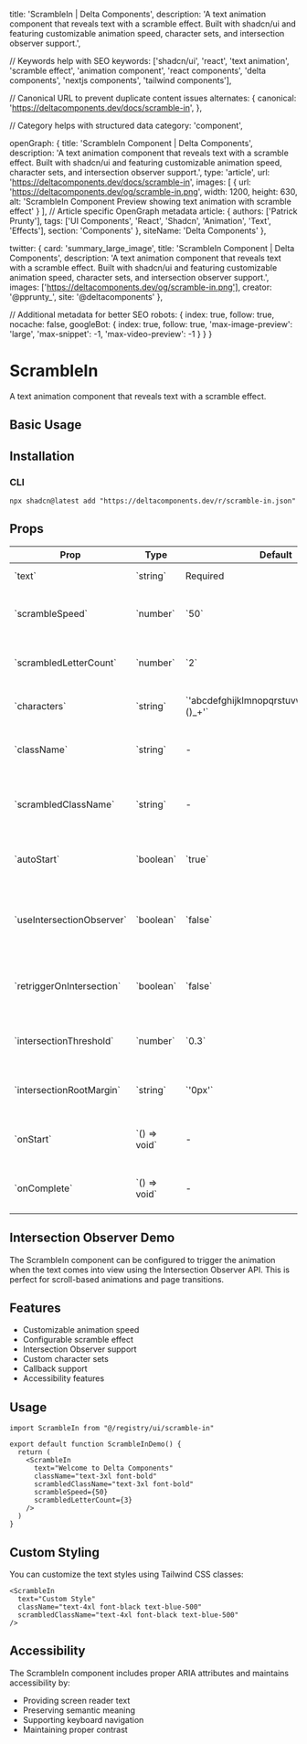   title: 'ScrambleIn | Delta Components',
  description: 'A text animation component that reveals text with a scramble effect. Built with shadcn/ui and featuring customizable animation speed, character sets, and intersection observer support.',

  // Keywords help with SEO
  keywords: ['shadcn/ui', 'react', 'text animation', 'scramble effect', 'animation component', 'react components', 'delta components', 'nextjs components', 'tailwind components'],

  // Canonical URL to prevent duplicate content issues
  alternates: {
    canonical: 'https://deltacomponents.dev/docs/scramble-in',
  },

  // Category helps with structured data
  category: 'component',

  openGraph: {
    title: 'ScrambleIn Component | Delta Components',
    description: 'A text animation component that reveals text with a scramble effect. Built with shadcn/ui and featuring customizable animation speed, character sets, and intersection observer support.',
    type: 'article',
    url: 'https://deltacomponents.dev/docs/scramble-in',
    images: [
      {
        url: 'https://deltacomponents.dev/og/scramble-in.png',
        width: 1200,
        height: 630,
        alt: 'ScrambleIn Component Preview showing text animation with scramble effect'
      }
    ],
    // Article specific OpenGraph metadata
    article: {
      authors: ['Patrick Prunty'],
      tags: ['UI Components', 'React', 'Shadcn', 'Animation', 'Text', 'Effects'],
      section: 'Components'
    },
    siteName: 'Delta Components'
  },

  twitter: {
    card: 'summary_large_image',
    title: 'ScrambleIn Component | Delta Components',
    description: 'A text animation component that reveals text with a scramble effect. Built with shadcn/ui and featuring customizable animation speed, character sets, and intersection observer support.',
    images: ['https://deltacomponents.dev/og/scramble-in.png'],
    creator: '@pprunty_',
    site: '@deltacomponents'
  },

  // Additional metadata for better SEO
  robots: {
    index: true,
    follow: true,
    nocache: false,
    googleBot: {
      index: true,
      follow: true,
      'max-image-preview': 'large',
      'max-snippet': -1,
      'max-video-preview': -1
    }
  }
}

# ScrambleIn

A text animation component that reveals text with a scramble effect.

## Basic Usage

<ComponentTabs name="scramble-in-basic" />

## Installation

### CLI

```shell
npx shadcn@latest add "https://deltacomponents.dev/r/scramble-in.json"
```

## Props

<div className="my-6 w-full overflow-y-auto">
  <table className="w-full">
    <thead>
      <tr className="m-0 border-t p-0 even:bg-muted">
        <th className="border px-4 py-2 text-left font-bold">Prop</th>
        <th className="border px-4 py-2 text-left font-bold">Type</th>
        <th className="border px-4 py-2 text-left font-bold">Default</th>
        <th className="border px-4 py-2 text-left font-bold">Description</th>
      </tr>
    </thead>
    <tbody>
      <tr className="m-0 border-t p-0 even:bg-muted">
        <td className="border px-4 py-2 text-left">`text`</td>
        <td className="border px-4 py-2 text-left">`string`</td>
        <td className="border px-4 py-2 text-left">Required</td>
        <td className="border px-4 py-2 text-left">The text to animate</td>
      </tr>
      <tr className="m-0 border-t p-0 even:bg-muted">
        <td className="border px-4 py-2 text-left">`scrambleSpeed`</td>
        <td className="border px-4 py-2 text-left">`number`</td>
        <td className="border px-4 py-2 text-left">`50`</td>
        <td className="border px-4 py-2 text-left">Speed of the scramble animation in milliseconds</td>
      </tr>
      <tr className="m-0 border-t p-0 even:bg-muted">
        <td className="border px-4 py-2 text-left">`scrambledLetterCount`</td>
        <td className="border px-4 py-2 text-left">`number`</td>
        <td className="border px-4 py-2 text-left">`2`</td>
        <td className="border px-4 py-2 text-left">Number of letters to scramble at a time</td>
      </tr>
      <tr className="m-0 border-t p-0 even:bg-muted">
        <td className="border px-4 py-2 text-left">`characters`</td>
        <td className="border px-4 py-2 text-left">`string`</td>
        <td className="border px-4 py-2 text-left">`'abcdefghijklmnopqrstuvwxyz!@#$%^&*()_+'`</td>
        <td className="border px-4 py-2 text-left">Characters to use for scrambling</td>
      </tr>
      <tr className="m-0 border-t p-0 even:bg-muted">
        <td className="border px-4 py-2 text-left">`className`</td>
        <td className="border px-4 py-2 text-left">`string`</td>
        <td className="border px-4 py-2 text-left">-</td>
        <td className="border px-4 py-2 text-left">Additional CSS classes for the revealed text</td>
      </tr>
      <tr className="m-0 border-t p-0 even:bg-muted">
        <td className="border px-4 py-2 text-left">`scrambledClassName`</td>
        <td className="border px-4 py-2 text-left">`string`</td>
        <td className="border px-4 py-2 text-left">-</td>
        <td className="border px-4 py-2 text-left">Additional CSS classes for the scrambled text</td>
      </tr>
      <tr className="m-0 border-t p-0 even:bg-muted">
        <td className="border px-4 py-2 text-left">`autoStart`</td>
        <td className="border px-4 py-2 text-left">`boolean`</td>
        <td className="border px-4 py-2 text-left">`true`</td>
        <td className="border px-4 py-2 text-left">Whether to start the animation automatically</td>
      </tr>
      <tr className="m-0 border-t p-0 even:bg-muted">
        <td className="border px-4 py-2 text-left">`useIntersectionObserver`</td>
        <td className="border px-4 py-2 text-left">`boolean`</td>
        <td className="border px-4 py-2 text-left">`false`</td>
        <td className="border px-4 py-2 text-left">Whether to use Intersection Observer for animation trigger</td>
      </tr>
      <tr className="m-0 border-t p-0 even:bg-muted">
        <td className="border px-4 py-2 text-left">`retriggerOnIntersection`</td>
        <td className="border px-4 py-2 text-left">`boolean`</td>
        <td className="border px-4 py-2 text-left">`false`</td>
        <td className="border px-4 py-2 text-left">Whether to retrigger animation on subsequent intersections</td>
      </tr>
      <tr className="m-0 border-t p-0 even:bg-muted">
        <td className="border px-4 py-2 text-left">`intersectionThreshold`</td>
        <td className="border px-4 py-2 text-left">`number`</td>
        <td className="border px-4 py-2 text-left">`0.3`</td>
        <td className="border px-4 py-2 text-left">Threshold for intersection observer</td>
      </tr>
      <tr className="m-0 border-t p-0 even:bg-muted">
        <td className="border px-4 py-2 text-left">`intersectionRootMargin`</td>
        <td className="border px-4 py-2 text-left">`string`</td>
        <td className="border px-4 py-2 text-left">`'0px'`</td>
        <td className="border px-4 py-2 text-left">Root margin for intersection observer</td>
      </tr>
      <tr className="m-0 border-t p-0 even:bg-muted">
        <td className="border px-4 py-2 text-left">`onStart`</td>
        <td className="border px-4 py-2 text-left">`() => void`</td>
        <td className="border px-4 py-2 text-left">-</td>
        <td className="border px-4 py-2 text-left">Callback when animation starts</td>
      </tr>
      <tr className="m-0 border-t p-0 even:bg-muted">
        <td className="border px-4 py-2 text-left">`onComplete`</td>
        <td className="border px-4 py-2 text-left">`() => void`</td>
        <td className="border px-4 py-2 text-left">-</td>
        <td className="border px-4 py-2 text-left">Callback when animation completes</td>
      </tr>
    </tbody>
  </table>
</div>

## Intersection Observer Demo

The ScrambleIn component can be configured to trigger the animation when the text comes into view using the Intersection Observer API. This is perfect for scroll-based animations and page transitions.

<ComponentTabs name="scramble-in-observer" />

## Features

- Customizable animation speed
- Configurable scramble effect
- Intersection Observer support
- Custom character sets
- Callback support
- Accessibility features

## Usage

```tsx
import ScrambleIn from "@/registry/ui/scramble-in"

export default function ScrambleInDemo() {
  return (
    <ScrambleIn 
      text="Welcome to Delta Components"
      className="text-3xl font-bold"
      scrambledClassName="text-3xl font-bold"
      scrambleSpeed={50}
      scrambledLetterCount={3}
    />
  )
}
```

## Custom Styling

You can customize the text styles using Tailwind CSS classes:

```tsx
<ScrambleIn 
  text="Custom Style"
  className="text-4xl font-black text-blue-500"
  scrambledClassName="text-4xl font-black text-blue-500"
/>
```

## Accessibility

The ScrambleIn component includes proper ARIA attributes and maintains accessibility by:
- Providing screen reader text
- Preserving semantic meaning
- Supporting keyboard navigation
- Maintaining proper contrast
